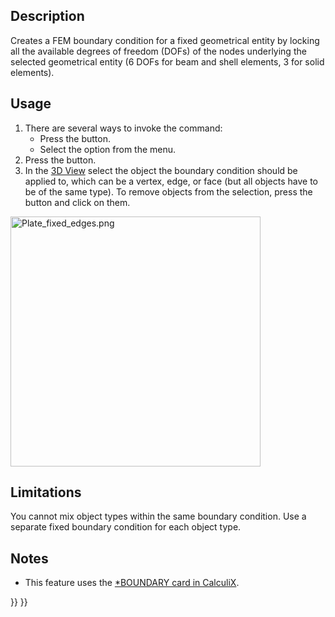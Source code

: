 <languages/>
<translate>

<!--T:9-->
{{Docnav
|[[FEM_ConstraintTransform|Local Coordinate System]]
|[[FEM_ConstraintRigidBody|Rigid Body Constraint]]
|[[FEM_Workbench|FEM]]
|IconL=FEM_ConstraintTransform.svg
|IconR=FEM_ConstraintRigidBody.svg
|IconC=Workbench_FEM.svg
}}

<!--T:1-->
{{GuiCommandContainer|
{{GuiCommand
|Name=FEM ConstraintFixed
|MenuLocation=Model → Mechanical Boundary Conditions and Loads → Fixed Boundary Condition
|Workbenches=[[FEM_Workbench|FEM]]
|SeeAlso=[[FEM_ConstraintContact|FEM Constraint contact]]
}}
{{GuiCommandFemInfo
|Solvers=All
}}
}}

==Description== <!--T:2-->

<!--T:6-->
Creates a FEM boundary condition for a fixed geometrical entity by locking all the available degrees of freedom (DOFs) of the nodes underlying the selected geometrical entity (6 DOFs for beam and shell elements, 3 for solid elements).

==Usage== <!--T:3-->

<!--T:7-->
# There are several ways to invoke the command:
#* Press the {{Button|[[Image:FEM_ConstraintFixed.svg|16px]] [[FEM_ConstraintFixed|Fixed Boundary Condition]]}} button.
#* Select the {{MenuCommand|Model → Mechanical Boundary Conditions and Loads → [[Image:FEM_ConstraintFixed.svg|16px]] Fixed Boundary Condition}} option from the menu.
# Press the {{Button|Add}} button.
# In the [[3D_View|3D View]] select the object the boundary condition should be applied to, which can be a vertex, edge, or face (but all objects have to be of the same type). To remove objects from the selection, press the {{Button|Remove}} button and click on them.

</translate>
[[Image:Plate_fixed_edges.png|400px]]
<translate>

<!--T:15-->
{{Caption|Square plate fixed (clamped) on all edges.}}

==Limitations== <!--T:4-->

<!--T:8-->
You cannot mix object types within the same boundary condition. Use a separate fixed boundary condition for each object type.

==Notes== <!--T:13-->

<!--T:14-->
* This feature uses the [https://web.mit.edu/calculix_v2.7/CalculiX/ccx_2.7/doc/ccx/node163.html *BOUNDARY card in CalculiX].


<!--T:10-->
{{Docnav
|[[FEM_ConstraintTransform|Local Coordinate System]]
|[[FEM_ConstraintRigidBody|Rigid Body Constraint]]
|[[FEM_Workbench|FEM]]
|IconL=FEM_ConstraintTransform.svg
|IconR=FEM_ConstraintRigidBody.svg
|IconC=Workbench_FEM.svg
}}

</translate>
{{FEM Tools navi{{#translation:}}}}
{{Userdocnavi{{#translation:}}}}